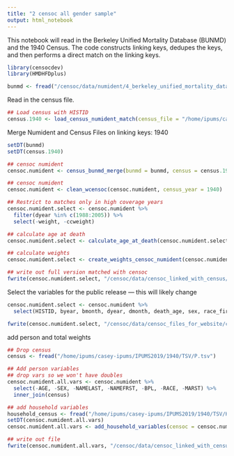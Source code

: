 ```yaml
---
title: "2 censoc all gender sample"
output: html_notebook
---
```


This notebook will read in the Berkeley Unified Mortality Database (BUNMD) and the 1940 Census. The code constructs linking keys, dedupes the keys, and then performs a direct match on the linking keys.  

```r
library(censocdev)
library(HMDHFDplus)
```

```r
bunmd <- fread("/censoc/data/numident/4_berkeley_unified_mortality_database/bunmd.csv", colClasses = list(character= 'ssn')) 
```

Read in the census file. 
```r
## Load census with HISTID
census.1940 <- load_census_numident_match(census_file = "/home/ipums/casey-ipums/IPUMS2019/1940/TSV/P.tsv")
```

Merge Numident and Census Files on linking keys: 1940
```r
setDT(bunmd)
setDT(census.1940)

## censoc numident
censoc.numident <- census_bunmd_merge(bunmd = bunmd, census = census.1940, census_year = 1940)

## censoc numident
censoc.numident <- clean_wcensoc(censoc.numident, census_year = 1940) 

## Restrict to matches only in high coverage years
censoc.numident.select <- censoc.numident %>% 
  filter(dyear %in% c(1988:2005)) %>% 
  select(-weight, -ccweight)

## calculate age at death
censoc.numident.select <- calculate_age_at_death(censoc.numident.select)

## calculate weights 
censoc.numident.select <- create_weights_censoc_numident(censoc.numident.select, cohorts = c(1895:1939), death_ages = c(65:105))

## write out full version matched with censoc 
fwrite(censoc.numident.select, "/censoc/data/censoc_linked_with_census/1940/censoc_numident_v1.csv")
```

Select the variables for the public release — this will likely change 
```r
censoc.numident.select <- censoc.numident %>% 
  select(HISTID, byear, bmonth, dyear, dmonth, death_age, sex, race_first, race_first_cyear, race_first_cmonth,race_last, race_last_cyear, race_last_cmonth, bpl, zip_residence, socstate, age_first_application, weight)

fwrite(censoc.numident.select, "/censoc/data/censoc_files_for_website/censoc_numident_v1.csv")
```

add person and total weights
```r
## Drop census
census <- fread("/home/ipums/casey-ipums/IPUMS2019/1940/TSV/P.tsv")

## Add person variables
## drop vars so we won't have doubles
censoc.numident.all.vars <- censoc.numident %>% 
  select(-AGE, -SEX, -NAMELAST, -NAMEFRST, -BPL, -RACE, -MARST) %>% 
  inner_join(census)

## add household variables
household_census <- fread("/home/ipums/casey-ipums/IPUMS2019/1940/TSV/H.tsv")
setDT(censoc.numident.all.vars)
censoc.numident.all.vars <- add_household_variables(censoc = censoc.numident.all.vars, household_census = household_census)

## write out file
fwrite(censoc.numident.all.vars, "/censoc/data/censoc_linked_with_census/1940/censoc_numident_all_vars_v1.csv")
```


